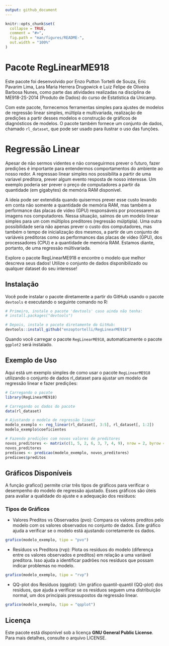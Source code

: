 ```yaml
---
output: github_document
---
```


```r
knitr::opts_chunk$set(
  collapse = TRUE,
  comment = "#>",
  fig.path = "man/figures/README-",
  out.width = "100%"
)
```

# Pacote RegLinearME918

Este pacote foi desenvolvido por Enzo Putton Tortelli de Souza, Eric Pavarim Lima, Lara Maria Herrera Drugowick e Luiz Felipe de Oliveira Barbosa Nunes, como parte das atividades realizadas na disciplina de ME918-2S-2014 (Produto de Dados) do curso de Estatística da Unicamp.

Com este pacote, fornecemos ferramentas simples para ajustes de modelos de regressão linear simples, múltipla e multivariada, realização de predições a partir desses modelos e construção de gráficos de diagnósticos de modelos. O pacote também fornece um conjunto de dados, chamado `rl_dataset`, que pode ser usado para ilustrar o uso das funções.

# Regressão Linear
Apesar de não sermos videntes e não conseguirmos prever o futuro, fazer predições é importante para entendermos comportamentos do ambiente ao nosso redor. A regressao linear simples nos possibilita a partir de uma variavel preditora, prever algum evento resposta de nosso interesse. Um exemplo poderia ser prever o preço de computadores a partir da quantidade (em gigabytes) de memória RAM disponível.

A ideia pode ser extendida quando quisermos prever esse custo levando em conta não somente a quantidade de memória RAM, mas também a performance das placas de vídeo (GPU) responsáveis por processarem as imagens nos computadores. Nessa situação, saímos de um modelo linear simples para um com múltiplos preditores (regressão múlptipla). Uma outra possibilidade seria não apenas prever o custo dos computadores, mas também o tempo de inicialização dos mesmos, a partir de um conjunto de variáveis preditoras como as performances das placas de vídeo (GPU), dos processadores (CPU) e a quantidade de memória RAM. Estamos diante, portanto, de uma regressão múltivariada.

Explore o pacote RegLinearME918 e encontre o modelo que melhor descreva seus dados! Utilize o conjunto de dados disponibilizado ou qualquer dataset do seu interesse!


## Instalação

Você pode instalar o pacote diretamente a partir do GitHub usando o pacote `devtools` e executando o seguinte comando no R:

```r
# Primeiro, instale o pacote 'devtools' caso ainda não tenha:
# install.packages("devtools")

# Depois, instale o pacote diretamente do GitHub:
devtools::install_github("enzoptortelli/RegLinearME918")
```

Quando você carregar o pacote `RegLinearME918`, automaticamente o pacote `ggplot2` será instalado.

## Exemplo de Uso

Aqui está um exemplo simples de como usar o pacote `RegLinearME918` utilizando o conjunto de dados rl_dataset para ajustar um modelo de regressão linear e fazer predições:
```r
# Carregando o pacote
library(RegLinearME918)

# Carregando os dados do pacote
data(rl_dataset)

# Ajustando o modelo de regressão linear
modelo_exemplo <- reg_linear(rl_dataset[, 3:5], rl_dataset[, 1:2])
modelo_exemplo$coeficientes

# Fazendo predições com novos valores de preditores
novos_preditores <- matrix(c(1, 5, 2, 6, 3, 7, 4, 9), nrow = 2, byrow = TRUE)
novos_preditores
predicoes <- predicao(modelo_exemplo, novos_preditores)
predicoes$preditos

```

## Gráficos Disponíveis
A função grafico() permite criar três tipos de gráficos para verificar o desempenho do modelo de regressão ajustado. Esses gráficos são úteis para avaliar a qualidade do ajuste e a adequação dos resíduos:

### Tipos de Gráficos
- Valores Preditos vs Observados (pvo): Compara os valores preditos pelo modelo com os valores observados no conjunto de dados. Este gráfico ajuda a verificar se o modelo está ajustando corretamente os dados.

```r
grafico(modelo_exemplo, tipo = "pvo")  

```
- Resíduos vs Preditora (rvp): Plota os resíduos do modelo (diferença entre os valores observados e preditos) em relação a uma variável preditora. Isso ajuda a identificar padrões nos resíduos que possam indicar problemas no modelo.
```r
grafico(modelo_exemplo, tipo = "rvp")  

```
- QQ-plot dos Resíduos (qqplot): Um gráfico quantil-quantil (QQ-plot) dos resíduos, que ajuda a verificar se os resíduos seguem uma distribuição normal, um dos principais pressupostos da regressão linear.
```r
grafico(modelo_exemplo, tipo = "qqplot")  
```


## Licença

Este pacote está disponível sob a licença **GNU General Public License**. Para mais detalhes, consulte o arquivo LICENSE.

